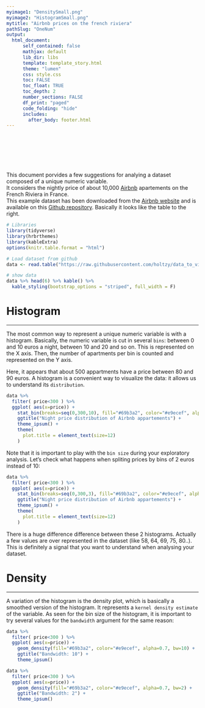 ```yaml
---
myimage1: "DensitySmall.png"
myimage2: "HistogramSmall.png"
mytitle: "Airbnb prices on the french riviera"
pathSlug: "OneNum"
output:
  html_document:
      self_contained: false
      mathjax: default
      lib_dir: libs
      template: template_story.html
      theme: "lumen"
      css: style.css
      toc: FALSE
      toc_float: TRUE
      toc_depth: 2
      number_sections: FALSE
      df_print: "paged"
      code_folding: "hide"
      includes:
        after_body: footer.html
---
```


<br><br>
<div class="mycontent">






<div class = "row">
<div class = "col-md-8">
<br><br><br>This document porvides a few suggestions for analying a dataset composed of a unique numeric variable.<br> It considers the nightly price of about 10,000 [Airbnb](https://www.airbnb.fr) apartements on the French Riviera in France.<br>This example dataset has been downloaded from the [Airbnb website](http://insideairbnb.com/get-the-data.html) and is available on this [Github repository](https://github.com/holtzy/data_to_viz/tree/master/Example_dataset). Basically it looks like the table to the right.
</div>
<div class = "col-md-4">

```r
# Libraries
library(tidyverse)
library(hrbrthemes)
library(kableExtra)
options(knitr.table.format = "html")

# Load dataset from github
data <- read.table("https://raw.githubusercontent.com/holtzy/data_to_viz/master/Example_dataset/1_OneNum.csv", header=TRUE)

# show data
data %>% head(6) %>% kable() %>%
  kable_styling(bootstrap_options = "striped", full_width = F)
```
</div>
</div>










# Histogram
***

The most common way to represent a unique numeric variable is with a histogram. Basically, the numeric variable is cut in several `bins`: between 0 and 10 euros a night, between 10 and 20 and so on. This is represented on the X axis. Then, the number of apartments per bin is counted and represented on the Y axis.

Here, it appears that about 500 appartments have a price between 80 and 90 euros. A histogram is a convenient way to visualize the data: it allows us to understand its `distribution`.

```r
data %>%
  filter( price<300 ) %>%
  ggplot( aes(x=price)) +
    stat_bin(breaks=seq(0,300,10), fill="#69b3a2", color="#e9ecef", alpha=0.9) +
    ggtitle("Night price distribution of Airbnb appartements") +
    theme_ipsum() +
    theme(
      plot.title = element_text(size=12)
    )
```

Note that it is important to play with the `bin size` during your exploratory analysis. Let's check what happens when spliting prices by bins of 2 euros instead of 10:

```r
data %>%
  filter( price<300 ) %>%
  ggplot( aes(x=price)) +
    stat_bin(breaks=seq(0,300,3), fill="#69b3a2", color="#e9ecef", alpha=0.9) +
    ggtitle("Night price distribution of Airbnb appartements") +
    theme_ipsum() +
    theme(
      plot.title = element_text(size=12)
    )
```

There is a huge difference difference between these 2 histograms. Actually a few values are over represented in the dataset (like 58, 64, 69, 75, 80..). This is definitely a signal that you want to understand when analysing your dataset.






# Density
***

A variation of the histogram is the density plot, which is basically a smoothed version of the histogram. It represents a `kernel density estimate` of the variable. As seen for the bin size of the histogram, it is important to try several values for the `bandwidth` argument for the same reason:

<div class = "row">

<div class = "col-md-6">
```r
data %>%
  filter( price<300 ) %>%
  ggplot( aes(x=price)) +
    geom_density(fill="#69b3a2", color="#e9ecef", alpha=0.7, bw=10) +
    ggtitle("Bandwidth: 10") +
    theme_ipsum()
```
</div>

<div class = "col-md-6">
```r
data %>%
  filter( price<300 ) %>%
  ggplot( aes(x=price)) +
    geom_density(fill="#69b3a2", color="#e9ecef", alpha=0.7, bw=2) +
    ggtitle("Bandwidth: 2") +
    theme_ipsum()
```

</div>







</div>














